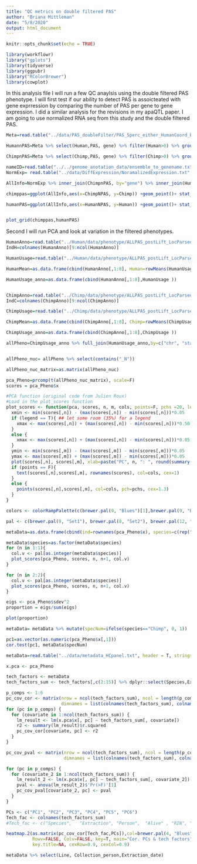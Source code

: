 ```yaml
---
title: "QC metrics on double filtered PAS"
author: "Briana Mittleman"
date: "5/8/2020"
output: html_document
---
```


```r
knitr::opts_chunk$set(echo = TRUE)
```


```r
library(workflowr)
library("gplots")
library(tidyverse)
library(ggpubr)
library("RColorBrewer")
library(cowplot)
```

In this analysis file I will run a few QC anaylsis using the double filtered PAS phenotype. I will first test if our ability to detect PAS is assoicteated with gene exprression by comparing the number of PAS per gene to gene expression. I did a similar analysis for the revisions in my apaQTL paper. I am going to use normalized RNA seq from this study and the double filtered PAS.  

```r
Meta=read.table("../data/PAS_doubleFilter/PAS_5perc_either_HumanCoord_BothUsage_meta_doubleFilter.txt", header = T, stringsAsFactors = F)

HumannPAS=Meta %>% select(Human,PAS, gene) %>% filter(Human>0) %>% group_by(gene) %>% summarise(HumanNPAS=n())

ChimpnPAS=Meta %>% select(Chimp,PAS, gene) %>% filter(Chimp>0) %>% group_by(gene) %>% summarise(ChimpNPAS=n())

nameID=read.table("../../genome_anotation_data/ensemble_to_genename.txt",sep="\t", header = T, stringsAsFactors = F) %>% dplyr::select(Gene_stable_ID,Gene.name)
NormExp= read.table("../data/DiffExpression/NoramalizedExpression.txt", header=T,stringsAsFactors = F) %>% rename(Gene_stable_ID=genes) %>% inner_join(nameID, by="Gene_stable_ID") %>% rename(gene=Gene.name)

AllInfo=NormExp %>% inner_join(ChimpnPAS, by="gene") %>% inner_join(HumannPAS, by="gene")
```



```r
chimppas=ggplot(AllInfo,aes(x=ChimpNPAS, y=Chimp)) +geom_point()+ stat_cor() +geom_smooth(method="lm") +labs(x="Chimp number of PAS",y="Normalized Expression Chimp", title="Negative correlation between \nexpression and PAS number")

humanPAS=ggplot(AllInfo,aes(x=HumanNPAS, y=Human)) +geom_point()+ stat_cor() +geom_smooth(method="lm") +labs(x="Human number of PAS",y="Normalized Expression Human", title="Negative correlation between \nexpression and PAS number")


plot_grid(chimppas,humanPAS)
```

Second I will run PCA and look at variation in the filtered phenotypes.  

```r
HumanAnno=read.table("../Human/data/phenotype/ALLPAS_postLift_LocParsed_Human_Pheno.txt", header = T, stringsAsFactors = F) %>% tidyr::separate(chrom, sep = ":", into = c("chr", "start", "end", "id")) %>% tidyr::separate(id, sep="_", into=c("gene", "strand", "peak"))  %>% separate(peak,into=c("loc", "disc","PAS"), sep="-")
IndH=colnames(HumanAnno)[9:ncol(HumanAnno)]

HumanUsage=read.table("../Human/data/phenotype/ALLPAS_postLift_LocParsed_Human_Pheno_countOnlyNumeric.txt", col.names = IndH)

HumanMean=as.data.frame(cbind(HumanAnno[,1:8], Human=rowMeans(HumanUsage)))

HumanUsage_anno=as.data.frame(cbind(HumanAnno[,1:8],HumanUsage ))


ChimpAnno=read.table("../Chimp/data/phenotype/ALLPAS_postLift_LocParsed_Chimp_Pheno.txt", header = T, stringsAsFactors = F) %>% tidyr::separate(chrom, sep = ":", into = c("chr", "start", "end", "id")) %>% tidyr::separate(id, sep="_", into=c("gene", "strand", "peak"))  %>% separate(peak,into=c("loc", "disc","PAS"), sep="-")
IndC=colnames(ChimpAnno)[9:ncol(ChimpAnno)]

ChimpUsage=read.table("../Chimp/data/phenotype/ALLPAS_postLift_LocParsed_Chimp_Pheno_countOnlyNumeric.txt", col.names = IndC)

ChimpMean=as.data.frame(cbind(ChimpAnno[,1:8], Chimp=rowMeans(ChimpUsage)))

ChimpUsage_anno=as.data.frame(cbind(ChimpAnno[,1:8],ChimpUsage ))

allPheno=ChimpUsage_anno %>% full_join(HumanUsage_anno,by=c("chr", "start", "end", "gene","strand","loc", "disc", "PAS")) %>% filter(PAS %in% Meta$PAS) %>% dplyr::select(-chr, -start,-end, -gene,-strand,-loc,-disc, -PAS)


allPheno_nuc= allPheno %>% select(contains("_N"))

allPheno_nuc_matrix=as.matrix(allPheno_nuc)
```


```r
pca_Pheno=prcomp(t(allPheno_nuc_matrix), scale=F)
scores = pca_Pheno$x
```


```r
#PCA function (original code from Julien Roux)
#Load in the plot_scores function
plot_scores <- function(pca, scores, n, m, cols, points=F, pchs =20, legend=T){
  xmin <- min(scores[,n]) - (max(scores[,n]) - min(scores[,n]))*0.05
  if (legend == T){ ## let some room (35%) for a legend                                                                                                                                                 
    xmax <- max(scores[,n]) + (max(scores[,n]) - min(scores[,n]))*0.50
  }
  else {
    xmax <- max(scores[,n]) + (max(scores[,n]) - min(scores[,n]))*0.05
  }
  ymin <- min(scores[,m]) - (max(scores[,m]) - min(scores[,m]))*0.05
  ymax <- max(scores[,m]) + (max(scores[,m]) - min(scores[,m]))*0.05
  plot(scores[,n], scores[,m], xlab=paste("PC", n, ": ", round(summary(pca)$importance[2,n],3)*100, "% variance explained", sep=""), ylab=paste("PC", m, ": ", round(summary(pca)$importance[2,m],3)*100, "% variance explained", sep=""), xlim=c(xmin, xmax), ylim=c(ymin, ymax), type="n")
  if (points == F){
    text(scores[,n],scores[,m], rownames(scores), col=cols, cex=1)
  }
  else {
    points(scores[,n],scores[,m], col=cols, pch=pchs, cex=1.3)
  }
}
```


```r

colors <- colorRampPalette(c(brewer.pal(9, "Blues")[1],brewer.pal(9, "Blues")[9]))(100)

pal <- c(brewer.pal(9, "Set1"), brewer.pal(8, "Set2"), brewer.pal(12, "Set3"))

metaData=as.data.frame(cbind(ind=rownames(pca_Pheno$x), species=c(rep("Chimp", 6), rep("Human",5))))

metaData$species=as.factor(metaData$species)
for (n in 1:1){
  col.v <- pal[as.integer(metaData$species)]
  plot_scores(pca_Pheno, scores, n, n+1, col.v)
}
```

```r
for (n in 2:2){
  col.v <- pal[as.integer(metaData$species)]
  plot_scores(pca_Pheno, scores, n, n+1, col.v)
}
```



```r
eigs <- pca_Pheno$sdev^2
proportion = eigs/sum(eigs)

plot(proportion)

metaData= metaData %>% mutate(specNum=ifelse(species=="Chimp", 0, 1))

pc1=as.vector(as.numeric(pca_Pheno$x[,1]))
cor.test(pc1, metaData$specNum)
```
```r
metaData=read.table("../data/metadata_HCpanel.txt", header = T, stringsAsFactors = F) %>% filter(Fraction=="Nuclear")

x.pca <- pca_Pheno

tech_factors <- metaData
tech_factors_sum <- tech_factors[,c(2:15)] %>% dplyr::select(Species,Extraction_date,Collection_person,AverageAlive,RIN,Concentration)

p_comps <- 1:6
pc_cov_cor <- matrix(nrow = ncol(tech_factors_sum), ncol = length(p_comps),
                     dimnames = list(colnames(tech_factors_sum), colnames(x.pca$x)[p_comps]))
for (pc in p_comps) {
  for (covariate in 1:ncol(tech_factors_sum)) {
    lm_result <- lm(x.pca$x[, pc] ~ tech_factors_sum[, covariate])
    r2 <- summary(lm_result)$r.squared
    pc_cov_cor[covariate, pc] <- r2
  }
}

pc_cov_pval <- matrix(nrow = ncol(tech_factors_sum), ncol = length(p_comps),
                      dimnames = list(colnames(tech_factors_sum), colnames(x.pca$x)[p_comps]))

for (pc in p_comps) {
  for (covariate_2 in 1:ncol(tech_factors_sum)) {
    lm_result_2 <- lm(x.pca$x[, pc] ~ tech_factors_sum[, covariate_2])
    pval <- anova(lm_result_2)$'Pr(>F)'[1]
    pc_cov_pval[covariate_2, pc] <- pval
  }
}

PCs <- c("PC1", "PC2", "PC3", "PC4", "PC5", "PC6")
Tech_fac <- colnames(tech_factors_sum)
#Tech_fac <- c("Species",   "Extraction", "Person",  "Alive" , "RIN", "RNA_Concentration")

heatmap.2(as.matrix(pc_cov_cor[Tech_fac,PCs]),col=brewer.pal(4, "Blues"), trace="none",
          Rowv=FALSE, Colv=FALSE, key=T, main="Cor. PCs & tech factors", dendrogram="none",
          key.title=NA, cexRow=0.9, cexCol=0.9)
```
```r
metaData %>% select(Line, Collection_person,Extraction_date)
```


